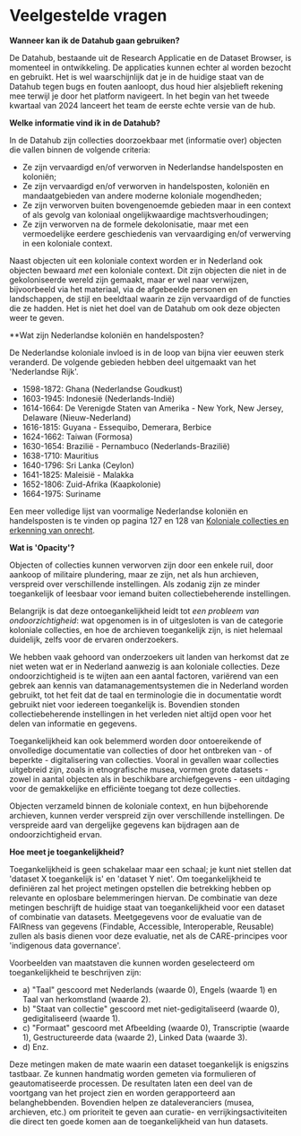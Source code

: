 # Veelgestelde vragen

**Wanneer kan ik de Datahub gaan gebruiken?**

De Datahub, bestaande uit de Research Applicatie en de Dataset Browser, is momenteel in ontwikkeling. De applicaties kunnen echter al worden bezocht en gebruikt. Het is wel waarschijnlijk dat je in de huidige staat van de Datahub tegen bugs en fouten aanloopt, dus houd hier alsjeblieft rekening mee terwijl je door het platform navigeert. In het begin van het tweede kwartaal van 2024 lanceert het team de eerste echte versie van de hub.

**Welke informatie vind ik in de Datahub?**

In de Datahub zijn collecties doorzoekbaar met (informatie over) objecten die vallen binnen de volgende criteria:

- Ze zijn vervaardigd en/of verworven in Nederlandse handelsposten en koloniën;  
- Ze zijn vervaardigd en/of verworven in handelsposten, koloniën en mandaatgebieden van andere moderne koloniale mogendheden;  
- Ze zijn verworven buiten bovengenoemde gebieden maar in een context of als gevolg van koloniaal ongelijkwaardige machtsverhoudingen;  
- Ze zijn verworven na de formele dekolonisatie, maar met een vermoedelijke eerdere geschiedenis van vervaardiging en/of verwerving in een koloniale context.

Naast objecten uit een koloniale context worden er in Nederland ook objecten bewaard *met* een koloniale context. Dit zijn objecten die niet in de gekoloniseerde wereld zijn gemaakt, maar er wel naar verwijzen, bijvoorbeeld via het materiaal, via de afgebeelde personen en landschappen, de stijl en beeldtaal waarin ze zijn vervaardigd of de functies die ze hadden. Het is niet het doel van de Datahub om ook deze objecten weer te geven.

**Wat zijn Nederlandse koloniën en handelsposten?

De Nederlandse koloniale invloed is in de loop van bijna vier eeuwen sterk veranderd. De volgende gebieden hebben deel uitgemaakt van het 'Nederlandse Rijk'.

- 1598-1872: Ghana (Nederlandse Goudkust)
- 1603-1945: Indonesië (Nederlands-Indië)
- 1614-1664: De Verenigde Staten van Amerika - New York, New Jersey, Delaware (Nieuw-Nederland)
- 1616-1815: Guyana - Essequibo, Demerara, Berbice
- 1624-1662: Taiwan (Formosa)
- 1630-1654: Brazilië - Pernambuco (Nederlands-Brazilië)
- 1638-1710: Mauritius
- 1640-1796: Sri Lanka (Ceylon)
- 1641-1825: Maleisië - Malakka
- 1652-1806: Zuid-Afrika (Kaapkolonie)
- 1664-1975: Suriname

Een meer volledige lijst van voormalige Nederlandse koloniën en handelsposten is te vinden op pagina 127 en 128 van [Koloniale collecties en erkenning van onrecht](https://www.raadvoorcultuur.nl/binaries/raadvoorcultuur/documenten/adviezen/2020/10/07/advies-koloniale-collecties-en-erkenning-van-onrecht/Advies+Koloniale+Collecties+en+Erkenning+van+Onrecht.pdf).

**Wat is 'Opacity'?**

Objecten of collecties kunnen verworven zijn door een enkele ruil, door aankoop of militaire plundering, maar ze zijn, net als hun archieven, verspreid over verschillende instellingen. Als zodanig zijn ze minder toegankelijk of leesbaar voor iemand buiten collectiebeherende instellingen.

Belangrijk is dat deze ontoegankelijkheid leidt tot _een probleem van ondoorzichtigheid_: wat opgenomen is in of uitgesloten is van de categorie koloniale collecties, en hoe de archieven toegankelijk zijn, is niet helemaal duidelijk, zelfs voor de ervaren onderzoekers.

We hebben vaak gehoord van onderzoekers uit landen van herkomst dat ze niet weten wat er in Nederland aanwezig is aan koloniale collecties. Deze ondoorzichtigheid is te wijten aan een aantal factoren, variërend van een gebrek aan kennis van datamanagementsystemen die in Nederland worden gebruikt, tot het feit dat de taal en terminologie die in documentatie wordt gebruikt niet voor iedereen toegankelijk is. Bovendien stonden collectiebeherende instellingen in het verleden niet altijd open voor het delen van informatie en gegevens.

Toegankelijkheid kan ook belemmerd worden door ontoereikende of onvolledige documentatie van collecties of door het ontbreken van - of beperkte - digitalisering van collecties. Vooral in gevallen waar collecties uitgebreid zijn, zoals in etnografische musea, vormen grote datasets - zowel in aantal objecten als in beschikbare archiefgegevens - een uitdaging voor de gemakkelijke en efficiënte toegang tot deze collecties.

Objecten verzameld binnen de koloniale context, en hun bijbehorende archieven, kunnen verder verspreid zijn over verschillende instellingen. De verspreide aard van dergelijke gegevens kan bijdragen aan de ondoorzichtigheid ervan. 

**Hoe meet je toegankelijkheid?**

Toegankelijkheid is geen schakelaar maar een schaal; je kunt niet stellen dat 'dataset X toegankelijk is' en 'dataset Y niet'. Om toegankelijkheid te definiëren zal het project metingen opstellen die betrekking hebben op relevante en oplosbare belemmeringen hiervan. De combinatie van deze metingen beschrijft de huidige staat van toegankelijkheid voor een dataset of combinatie van datasets. Meetgegevens voor de evaluatie van de FAIRness van gegevens (Findable, Accessible, Interoperable, Reusable) zullen als basis dienen voor deze evaluatie, net als de CARE-principes voor 'indigenous data governance'.

Voorbeelden van maatstaven die kunnen worden geselecteerd om toegankelijkheid te beschrijven zijn:

- a) "Taal" gescoord met Nederlands (waarde 0), Engels (waarde 1) en Taal van herkomstland (waarde 2).
- b) "Staat van collectie" gescoord met niet-gedigitaliseerd (waarde 0), gedigitaliseerd (waarde 1).
- c) "Formaat" gescoord met Afbeelding (waarde 0), Transcriptie (waarde 1), Gestructureerde data (waarde 2), Linked Data (waarde 3).
- d) Enz.

Deze metingen maken de mate waarin een dataset toegankelijk is enigszins tastbaar. Ze kunnen handmatig worden gemeten via formulieren of geautomatiseerde processen. De resultaten laten een deel van de voortgang van het project zien en worden gerapporteerd aan belanghebbenden. Bovendien helpen ze dataleveranciers (musea, archieven, etc.) om prioriteit te geven aan curatie- en verrijkingsactiviteiten die direct ten goede komen aan de toegankelijkheid van hun datasets.
